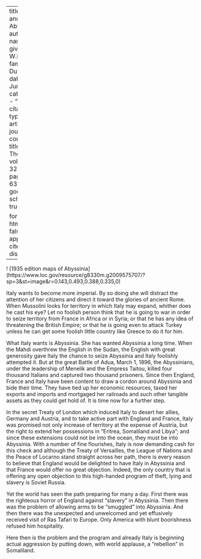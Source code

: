
---
title: 'Italy and Abyssinia'
author:
  - name:
      given: W.E.B.
      family: Du Bois
date: Jun. 1926
categories: 
  - ""
citation: 
  type: article-journal
  container-title: The Crisis
  volume: 32
  issue: 2
  page: 62-63
google-scholar: true

format:
  html:
    toc: false
    appendix-cite-as: display
---



! [1935 edition maps of Abyssinia]
(https://www.loc.gov/resource/g8330m.g2009575707/?sp=3&st=image&r=0.143,0.493,0.388,0.335,0)

Italy wants to become more imperial. By so doing she will distract the attention of her citizens and direct it toward the glories of ancient Rome. When Mussolini looks for territory in which Italy may expand, whither does he cast his eye? Let no foolish person think that he is going to war in order to seize territory from France in Africa or in Syria; or that he has any idea of threatening the British Empire; or that he is going even to attack Turkey unless he can get some foolish little country like Greece to do it for him.

What Italy wants is Abyssinia. She has wanted Abyssinia a long time. When the Mahdi overthrew the English in the Sudan, the English with great generosity gave Italy the chance to seize Abyssinia and Italy foolishly attempted it. But at the great Battle of Adua, March 1, 1896, the Abyssinians, under the leadership of Menelik and the Empress Taitou, killed four thousand Italians and captured two thousand prisoners. Since then England, France and Italy have been content to draw a cordon around Abyssinia and bide their time. They have tied up her economic resources, taxed her exports and imports and mortgaged her railroads and such other tangible assets as they could get hold of. It is time now for a further step.

In the secret Treaty of London which induced Italy to desert her allies, Germany and Austria, and to take active part with England and France, Italy was promised not only increase of territory at the expense of Austria, but the right to extend her possessions in "Eritrea, Somaliland and Libya"; and since these extensions could not be into the ocean, they must be into Abyssinia. With a number of fine flourishes, Italy is now demanding cash for this check and although the Treaty of Versailles, the League of Nations and the Peace of Locarno stand straight across her path, there is every reason to believe that England would be delighted to have Italy in Abyssinia and that France would offer no great objection. Indeed, the only country that is offering any open objection to this high-handed program of theft, lying and slavery is Soviet Russia.

Yet the world has seen the path preparing for many a day. First there was the righteous horror of England against "slavery" in Abyssinia. Then there was the problem of allowing arms to be "smuggled" into Abyssinia. And then there was the unexpected and unwelcomed and yet effusively received visit of Ras Tafari to Europe. Only America with blunt boorishness refused him hospitality.

Here then is the problem and the program and already Italy is beginning actual aggression by putting down, with world applause, a "rebellion" in Somaliland.

